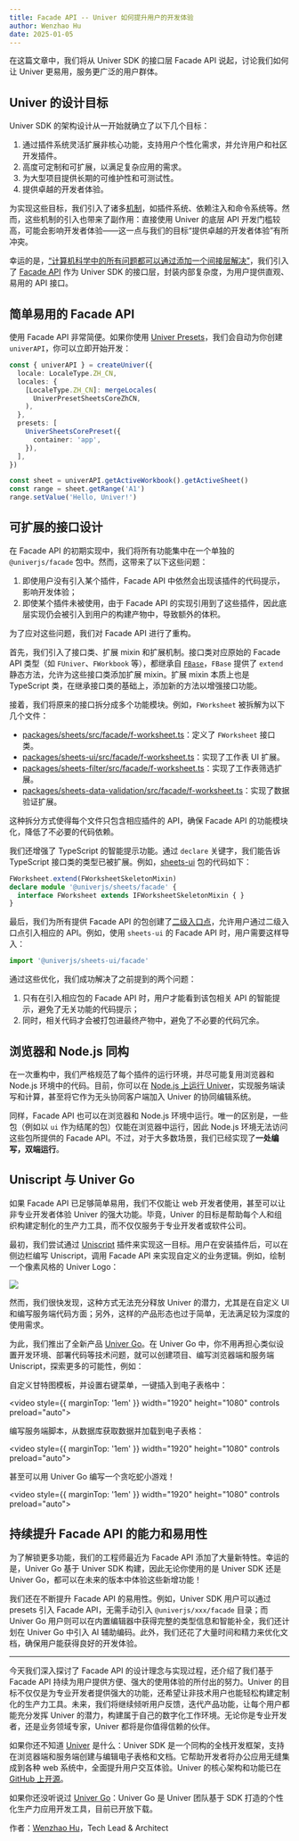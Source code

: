 ```yaml
---
title: Facade API -- Univer 如何提升用户的开发体验
author: Wenzhao Hu
date: 2025-01-05
---
```


在这篇文章中，我们将从 Univer SDK 的接口层 Facade API 说起，讨论我们如何让 Univer 更易用，服务更广泛的用户群体。

## Univer 的设计目标

Univer SDK 的架构设计从一开始就确立了以下几个目标：

1. 通过插件系统灵活扩展非核心功能，支持用户个性化需求，并允许用户和社区开发插件。
2. 高度可定制和可扩展，以满足复杂应用的需求。
3. 为大型项目提供长期的可维护性和可测试性。
4. 提供卓越的开发者体验。

为实现这些目标，我们引入了诸多[机制](/guides/recipes/architecture/univer)，如插件系统、依赖注入和命令系统等。然而，这些机制的引入也带来了副作用：直接使用 Univer 的底层 API 开发门槛较高，可能会影响开发者体验——这一点与我们的目标“提供卓越的开发者体验”有所冲突。

幸运的是，[“计算机科学中的所有问题都可以通过添加一个间接层解决”](https://en.wikipedia.org/wiki/Indirection#:~:text=A%20famous%20aphorism%20of%20Butler,for%20%22level%20of%20indirection%22.)，我们引入了 [Facade API](/guides/sheets/getting-started/facade) 作为 Univer SDK 的接口层，封装内部复杂度，为用户提供直观、易用的 API 接口。

## 简单易用的 Facade API

使用 Facade API 非常简便。如果你使用 [Univer Presets](/guides/sheets/getting-started/installation#%E4%BD%BF%E7%94%A8)，我们会自动为你创建 `univerAPI`，你可以立即开始开发：

```typescript
const { univerAPI } = createUniver({
  locale: LocaleType.ZH_CN,
  locales: {
    [LocaleType.ZH_CN]: mergeLocales(
      UniverPresetSheetsCoreZhCN,
    ),
  },
  presets: [
    UniverSheetsCorePreset({
      container: 'app',
    }),
  ],
})

const sheet = univerAPI.getActiveWorkbook().getActiveSheet()
const range = sheet.getRange('A1')
range.setValue('Hello, Univer!')
```

## 可扩展的接口设计

在 Facade API 的初期实现中，我们将所有功能集中在一个单独的 `@univerjs/facade` 包中。然而，这带来了以下这些问题：

1. 即使用户没有引入某个插件，Facade API 中依然会出现该插件的代码提示，影响开发体验；
2. 即使某个插件未被使用，由于 Facade API 的实现引用到了这些插件，因此底层实现仍会被引入到用户的构建产物中，导致额外的体积。

为了应对这些问题，我们对 Facade API 进行了重构。

首先，我们引入了接口类、扩展 mixin 和扩展机制。接口类对应原始的 Facade API 类型（如 `FUniver`、`FWorkbook` 等），都继承自 [`FBase`](https://github.com/dream-num/univer/blob/dev/packages/core/src/facade/f-base.ts)，`FBase` 提供了 `extend` 静态方法，允许为这些接口类添加扩展 mixin。扩展 mixin 本质上也是 TypeScript 类，在继承接口类的基础上，添加新的方法以增强接口功能。

接着，我们将原来的接口拆分成多个功能模块。例如，`FWorksheet` 被拆解为以下几个文件：

- [packages/sheets/src/facade/f-worksheet.ts](https://github.com/dream-num/univer/blob/dev/packages/sheets/src/facade/f-worksheet.ts)：定义了 `FWorksheet` 接口类。
- [packages/sheets-ui/src/facade/f-worksheet.ts](https://github.com/dream-num/univer/blob/dev/packages/sheets-ui/src/facade/f-worksheet.ts)：实现了工作表 UI 扩展。
- [packages/sheets-filter/src/facade/f-worksheet.ts](https://github.com/dream-num/univer/blob/dev/packages/sheets-filter/src/facade/f-worksheet.ts)：实现了工作表筛选扩展。
- [packages/sheets-data-validation/src/facade/f-worksheet.ts](https://github.com/dream-num/univer/blob/dev/packages/sheets-data-validation/src/facade/f-worksheet.ts)：实现了数据验证扩展。

这种拆分方式使得每个文件只包含相应插件的 API，确保 Facade API 的功能模块化，降低了不必要的代码依赖。

我们还增强了 TypeScript 的智能提示功能。通过 `declare` 关键字，我们能告诉 TypeScript 接口类的类型已被扩展。例如，[sheets-ui](https://github.com/dream-num/univer/blob/5ae246e6179df616da8e0375c22c496e2d8f21fe/packages/sheets-ui/src/facade/f-worksheet.ts#L191-L195) 包的代码如下：

```typescript
FWorksheet.extend(FWorksheetSkeletonMixin)
declare module '@univerjs/sheets/facade' {
  interface FWorksheet extends IFWorksheetSkeletonMixin { }
}
```

最后，我们为所有提供 Facade API 的包创建了[二级入口点](https://github.com/dream-num/univer/blob/5ae246e6179df616da8e0375c22c496e2d8f21fe/packages/sheets-ui/package.json#L27)，允许用户通过二级入口点引入相应的 API。例如，使用 `sheets-ui` 的 Facade API 时，用户需要这样导入：

```typescript
import '@univerjs/sheets-ui/facade'
```

通过这些优化，我们成功解决了之前提到的两个问题：

1. 只有在引入相应包的 Facade API 时，用户才能看到该包相关 API 的智能提示，避免了无关功能的代码提示；
2. 同时，相关代码才会被打包进最终产物中，避免了不必要的代码冗余。

## 浏览器和 Node.js 同构

在一次重构中，我们严格规范了每个插件的运行环境，并尽可能复用浏览器和 Node.js 环境中的代码。目前，你可以在 [Node.js 上运行 Univer](/guides/sheets/getting-started/integrations/node)，实现服务端读写和计算，甚至将它作为无头协同客户端加入 Univer 的协同编辑系统。

同样，Facade API 也可以在浏览器和 Node.js 环境中运行。唯一的区别是，一些包（例如以 `ui` 作为结尾的包）仅能在浏览器中运行，因此 Node.js 环境无法访问这些包所提供的 Facade API。不过，对于大多数场景，我们已经实现了**一处编写，双端运行**。

## Uniscript 与 Univer Go

如果 Facade API 已足够简单易用，我们不仅能让 web 开发者使用，甚至可以让非专业开发者体验 Univer 的强大功能。毕竟，Univer 的目标是帮助每个人和组织构建定制化的生产力工具，而不仅仅服务于专业开发者或软件公司。

最初，我们尝试通过 [Uniscript](/guides/sheets/features/uniscript) 插件来实现这一目标。用户在安装插件后，可以在侧边栏编写 Uniscript，调用 Facade API 来实现自定义的业务逻辑。例如，绘制一个像素风格的 Univer Logo：

![](./facade/examples-sheets-uniscript.gif)

然而，我们很快发现，这种方式无法充分释放 Univer 的潜力，尤其是在自定义 UI 和编写服务端代码方面；另外，这样的产品形态也过于简单，无法满足较为深度的使用需求。

为此，我们推出了全新产品 [Univer Go](https://go.univer.ai)。在 Univer Go 中，你不用再担心类似设置开发环境、部署代码等技术问题，就可以创建项目、编写浏览器端和服务端 Uniscript，探索更多的可能性，例如：

自定义甘特图模板，并设置右键菜单，一键插入到电子表格中：

<video style={{ marginTop: '1em' }} width="1920" height="1080" controls preload="auto">
  <source src="./facade/template-demo.mov" type="video/mp4" />
</video>

编写服务端脚本，从数据库获取数据并加载到电子表格：

<video style={{ marginTop: '1em' }} width="1920" height="1080" controls preload="auto">
  <source src="./facade/database-demo.mp4" type="video/mp4" />
</video>

甚至可以用 Univer Go 编写一个贪吃蛇小游戏！

<video style={{ marginTop: '1em' }} width="1920" height="1080" controls preload="auto">
  <source src="./facade/snake-demo.mp4" type="video/mp4" />
</video>

## 持续提升 Facade API 的能力和易用性

为了解锁更多功能，我们的工程师最近为 Facade API 添加了大量新特性。幸运的是，Univer Go 基于 Univer SDK 构建，因此无论你使用的是 Univer SDK 还是 Univer Go，都可以在未来的版本中体验这些新增功能！

我们还在不断提升 Facade API 的易用性。例如，Univer SDK 用户可以通过 presets 引入 Facade API，无需手动引入 `@univerjs/xxx/facade` 目录；而 Univer Go 用户则可以在内置编辑器中获得完整的类型信息和智能补全，我们还计划在 Univer Go 中引入 AI 辅助编码。此外，我们还花了大量时间和精力来优化文档，确保用户能获得良好的开发体验。

---

今天我们深入探讨了 Facade API 的设计理念与实现过程，还介绍了我们基于 Facade API 持续为用户提供方便、强大的使用体验的所付出的努力。Univer 的目标不仅仅是为专业开发者提供强大的功能，还希望让非技术用户也能轻松构建定制化的生产力工具。未来，我们将继续倾听用户反馈，迭代产品功能，让每个用户都能充分发挥 Univer 的潜力，构建属于自己的数字化工作环境。无论你是专业开发者，还是业务领域专家，Univer 都将是你值得信赖的伙伴。

如果你还不知道 [Univer](https://univer.ai) 是什么：Univer SDK 是一个同构的全栈开发框架，支持在浏览器端和服务端创建与编辑电子表格和文档。它帮助开发者将办公应用无缝集成到各种 web 系统中，全面提升用户交互体验。Univer 的核心架构和功能已在 [GitHub 上开源](https://github.com/dream-num/univer)。

如果你还没听说过 [Univer Go](https://go.univer.ai/zh-CN)：Univer Go 是 Univer 团队基于 SDK 打造的个性化生产力应用开发工具，目前已开放下载。

作者：[Wenzhao Hu](https://github.com/wzhudev)，Tech Lead & Architect
